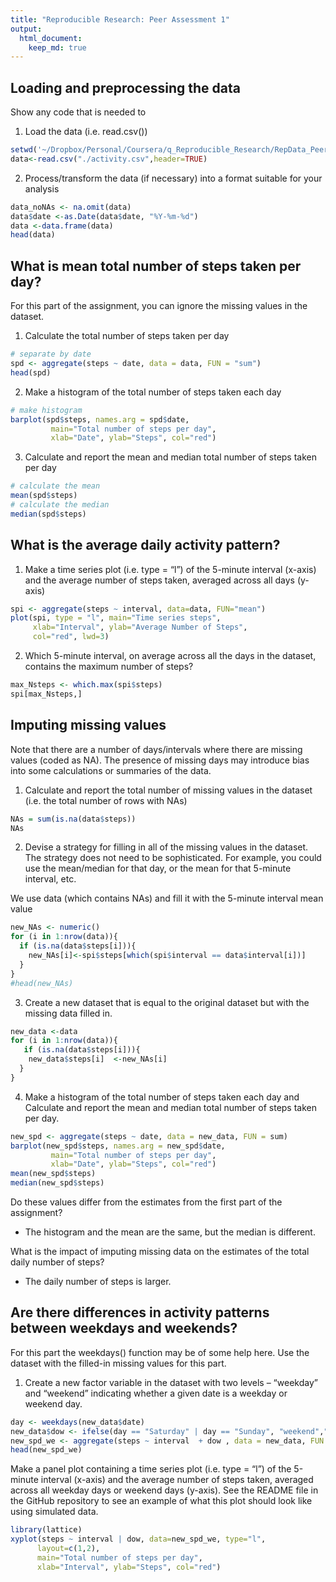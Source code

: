 ```yaml
---
title: "Reproducible Research: Peer Assessment 1"
output: 
  html_document:
    keep_md: true
---
```

## Loading and preprocessing the data
Show any code that is needed to
    
1. Load the data (i.e. read.csv())

```r

setwd('~/Dropbox/Personal/Coursera/q_Reproducible_Research/RepData_PeerAssessment1')
data<-read.csv("./activity.csv",header=TRUE)
```

2. Process/transform the data (if necessary) into a format suitable for your analysis

```r
data_noNAs <- na.omit(data)
data$date <-as.Date(data$date, "%Y-%m-%d")
data <-data.frame(data)
head(data)
```


## What is mean total number of steps taken per day?
For this part of the assignment, you can ignore the missing values in the dataset.

1. Calculate the total number of steps taken per day   
    
```r
# separate by date
spd <- aggregate(steps ~ date, data = data, FUN = "sum")
head(spd)
``` 
  
2. Make a histogram of the total number of steps taken each day
   
```r
# make histogram
barplot(spd$steps, names.arg = spd$date,
         main="Total number of steps per day", 
         xlab="Date", ylab="Steps", col="red")
```
    
3. Calculate and report the mean and median total number of steps taken per day
 
```r
# calculate the mean 
mean(spd$steps)
# calculate the median
median(spd$steps)
```

## What is the average daily activity pattern?
    
1. Make a time series plot (i.e. type = "l") of the 5-minute interval (x-axis) and the average number of steps taken, averaged across all days (y-axis)

```r
spi <- aggregate(steps ~ interval, data=data, FUN="mean")
plot(spi, type = "l", main="Time series steps",
     xlab="Interval", ylab="Average Number of Steps", 
     col="red", lwd=3)
```

2. Which 5-minute interval, on average across all the days in the dataset, contains the maximum number of steps?
 
```r
max_Nsteps <- which.max(spi$steps)
spi[max_Nsteps,]
```   

## Imputing missing values

Note that there are a number of days/intervals where there are missing values (coded as NA). The presence of missing days may introduce bias into some calculations or summaries of the data.

1. Calculate and report the total number of missing values in the dataset (i.e. the total number of rows with NAs)

```r
NAs = sum(is.na(data$steps))
NAs
```  

2. Devise a strategy for filling in all of the missing values in the dataset. The strategy does not need to be sophisticated. For example, you could use the mean/median for that day, or the mean for that 5-minute interval, etc.

We use data (which contains NAs) and fill it with the 5-minute interval mean value

```r
new_NAs <- numeric()
for (i in 1:nrow(data)){
  if (is.na(data$steps[i])){
    new_NAs[i]<-spi$steps[which(spi$interval == data$interval[i])]
  }
}
#head(new_NAs)
``` 
3. Create a new dataset that is equal to the original dataset but with the missing data filled in.

```r
new_data <-data
for (i in 1:nrow(data)){
   if (is.na(data$steps[i])){
    new_data$steps[i]  <-new_NAs[i]
  }
}
``` 
4. Make a histogram of the total number of steps taken each day and Calculate and report the mean and median total number of steps taken per day. 

```r
new_spd <- aggregate(steps ~ date, data = new_data, FUN = sum)
barplot(new_spd$steps, names.arg = new_spd$date,
         main="Total number of steps per day", 
         xlab="Date", ylab="Steps", col="red")
mean(new_spd$steps)
median(new_spd$steps)

``` 
Do these values differ from the estimates from the first part of the assignment? 

* The histogram and the mean are the same, but the median is different. 

What is the impact of imputing missing data on the estimates of the total daily number of steps?
 
* The daily number of steps is larger.
 
## Are there differences in activity patterns between weekdays and weekends?

For this part the weekdays() function may be of some help here. Use the dataset with the filled-in missing values for this part.

1. Create a new factor variable in the dataset with two levels – “weekday” and “weekend” indicating whether a given date is a weekday or weekend day.

```r
day <- weekdays(new_data$date)
new_data$dow <- ifelse(day == "Saturday" | day == "Sunday", "weekend","weekday")
new_spd_we <- aggregate(steps ~ interval  + dow , data = new_data, FUN = "mean")
head(new_spd_we)
```

Make a panel plot containing a time series plot (i.e. type = "l") of the 5-minute interval (x-axis) and the average number of steps taken, averaged across all weekday days or weekend days (y-axis). See the README file in the GitHub repository to see an example of what this plot should look like using simulated data.

```r
library(lattice)
xyplot(steps ~ interval | dow, data=new_spd_we, type="l", 
      layout=c(1,2),  
      main="Total number of steps per day", 
      xlab="Interval", ylab="Steps", col="red")
```




